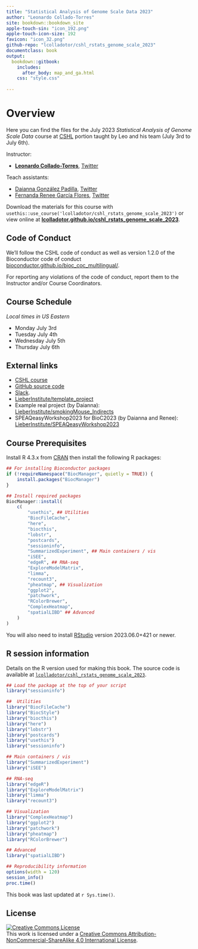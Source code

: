 ```yaml
---
title: "Statistical Analysis of Genome Scale Data 2023"
author: "Leonardo Collado-Torres"
site: bookdown::bookdown_site
apple-touch-sin: "icon_192.png"
apple-touch-icon-size: 192
favicon: "icon_32.png"
github-repo: "lcolladotor/cshl_rstats_genome_scale_2023"
documentclass: book
output:
  bookdown::gitbook:
    includes:
      after_body: map_and_ga.html
    css: "style.css"
    
---
```


# Overview {-}

Here you can find the files for the July 2023 _Statistical Analysis of Genome Scale Data_ course at [CSHL](https://meetings.cshl.edu/courses.aspx?course=C-DATA&year=23) portion taught by Leo and his team (July 3rd to July 6th).

Instructor:

* [**Leonardo Collado-Torres**](http://lcolladotor.github.io/), [Twitter](https://twitter.com/lcolladotor)

Teach assistants:

* [Daianna González Padilla](https://daianna21.github.io/), [Twitter](https://twitter.com/daianna_glez)
* [Fernanda Renee García Flores](https://reneegf.github.io/), [Twitter](https://twitter.com/SubmarineGene)

Download the materials for this course with `usethis::use_course('lcolladotor/cshl_rstats_genome_scale_2023')` or view online at [**lcolladotor.github.io/cshl_rstats_genome_scale_2023**](http://lcolladotor.github.io/cshl_rstats_genome_scale_2023).

## Code of Conduct {-}

We'll follow the CSHL code of conduct as well as version 1.2.0 of the Bioconductor code of conduct [bioconductor.github.io/bioc_coc_multilingual/](https://bioconductor.github.io/bioc_coc_multilingual/). 

For reporting any violations of the code of conduct, report them to the Instructor and/or Course Coordinators.

## Course Schedule {-}

_Local times in US Eastern_

* Monday July 3rd
* Tuesday July 4th
* Wednesday July 5th
* Thursday July 6th
  
## External links {-}

* [CSHL course](https://meetings.cshl.edu/courses.aspx?course=C-DATA&year=23)
* [GitHub source code](https://github.com/lcolladotor/cshl_rstats_genome_scale_2023)
* [Slack](https://cshldata-2023.slack.com).
* [LieberInstitute/template_project](https://github.com/LieberInstitute/template_project)
* Example real project (by Daianna): [LieberInstitute/smokingMouse_Indirects](https://github.com/LieberInstitute/smokingMouse_Indirects)
* SPEAQeasyWorkshop2023 for BioC2023 (by Daianna and Renee): [LieberInstitute/SPEAQeasyWorkshop2023](https://github.com/LieberInstitute/SPEAQeasyWorkshop2023)
  

## Course Prerequisites {-}

Install R 4.3.x from [CRAN](https://cran.r-project.org/) then install the following R packages:

```r
## For installing Bioconductor packages
if (!requireNamespace("BiocManager", quietly = TRUE)) {
    install.packages("BiocManager")
}

## Install required packages
BiocManager::install(
    c(
        "usethis", ## Utilities
        "BiocFileCache",
        "here",
        "biocthis",
        "lobstr",
        "postcards",
        "sessioninfo",
        "SummarizedExperiment", ## Main containers / vis
        "iSEE",
        "edgeR", ## RNA-seq
        "ExploreModelMatrix",
        "limma",
        "recount3",
        "pheatmap", ## Visualization
        "ggplot2",
        "patchwork",
        "RColorBrewer",
        "ComplexHeatmap",
        "spatialLIBD" ## Advanced
    )
)
```

You will also need to install [RStudio](https://rstudio.com/products/rstudio/download/#download) version 2023.06.0+421 or newer.

## R session information {-}

Details on the R version used for making this book. The source code is available at [`lcolladotor/cshl_rstats_genome_scale_2023`](https://github.com/lcolladotor/cshl_rstats_genome_scale_2023).

```r
## Load the package at the top of your script
library("sessioninfo")

##  Utilities
library("BiocFileCache")
library("BiocStyle")
library("biocthis")
library("here")
library("lobstr")
library("postcards")
library("usethis")
library("sessioninfo")

## Main containers / vis
library("SummarizedExperiment")
library("iSEE")

## RNA-seq
library("edgeR")
library("ExploreModelMatrix")
library("limma")
library("recount3")

## Visualization
library("ComplexHeatmap")
library("ggplot2")
library("patchwork")
library("pheatmap")
library("RColorBrewer")

## Advanced
library("spatialLIBD")
```

```r
## Reproducibility information
options(width = 120)
session_info()
proc.time()
```

This book was last updated at `r Sys.time()`.

## License  {-}

<a rel="license" href="http://creativecommons.org/licenses/by-nc-sa/4.0/"><img alt="Creative Commons License" style="border-width:0" src="https://i.creativecommons.org/l/by-nc-sa/4.0/88x31.png" /></a><br />This work is licensed under a <a rel="license" href="http://creativecommons.org/licenses/by-nc-sa/4.0/">Creative Commons Attribution-NonCommercial-ShareAlike 4.0 International License</a>.




